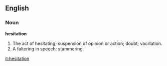 ==English==

===Noun===

'''hesitation'''

#The act of hesitating; suspension of opinion or action; doubt; vacillation.
#A faltering in speech; stammering.

[[it:hesitation]]